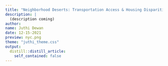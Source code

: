 ```yaml
---
title: "Neighborhood Deserts: Transportation Access & Housing Disparities in NYC"
description: |
  (description coming)
author:
name: Juthi Dewan
date: 12-15-2021
preview: nyc.png
theme: "juthi_theme.css"
output:
  distill::distill_article:
    self_contained: false
---
```





